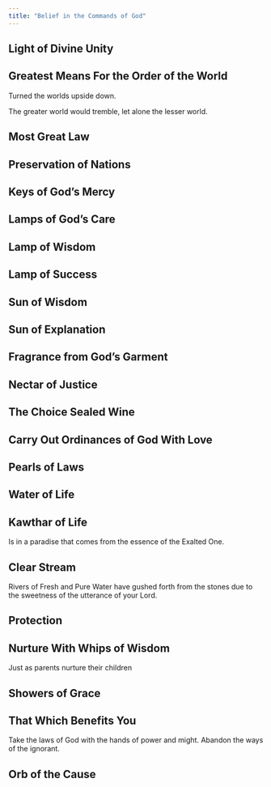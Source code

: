 ```yaml
---
title: "Belief in the Commands of God"
---
```


## Light of Divine Unity

## Greatest Means For the Order of the World

Turned the worlds upside down.

The greater world would tremble, let alone the lesser world.

## Most Great Law

## Preservation of Nations

## Keys of God's Mercy

## Lamps of God's Care

## Lamp of Wisdom

## Lamp of Success

## Sun of Wisdom

## Sun of Explanation

## Fragrance from God's Garment

## Nectar of Justice

## The Choice Sealed Wine

## Carry Out Ordinances of God With Love

## Pearls of Laws

## Water of Life

## Kawthar of Life

Is in a paradise that comes from the essence of the Exalted One.

## Clear Stream

Rivers of Fresh and Pure Water have gushed forth from the stones due to the sweetness of the utterance of your Lord.

## Protection

## Nurture With Whips of Wisdom

Just as parents nurture their children

## Showers of Grace

## That Which Benefits You

Take the laws of God with the hands of power and might. Abandon the ways of the ignorant.

## Orb of the Cause

